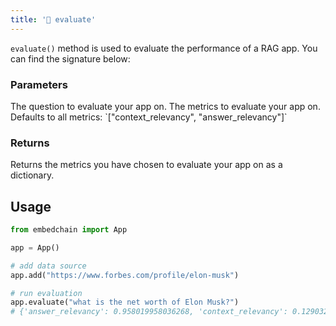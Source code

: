 ```yaml
---
title: '📝 evaluate'
---
```


`evaluate()` method is used to evaluate the performance of a RAG app. You can find the signature below:

### Parameters

<ParamField path="question" type="str">
    The question to evaluate your app on.
</ParamField>
<ParamField path="metrics" type="list[EvalMetric]" optional>
    The metrics to evaluate your app on. Defaults to all metrics: `["context_relevancy", "answer_relevancy"]`
</ParamField>

### Returns

<ResponseField name="metrics" type="dict">
    Returns the metrics you have chosen to evaluate your app on as a dictionary.
</ResponseField>

## Usage

```python
from embedchain import App

app = App()

# add data source
app.add("https://www.forbes.com/profile/elon-musk")

# run evaluation
app.evaluate("what is the net worth of Elon Musk?")
# {'answer_relevancy': 0.958019958036268, 'context_relevancy': 0.12903225806451613}
```
